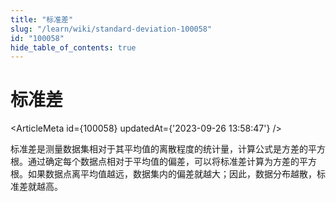 ```yaml
---
title: "标准差"
slug: "/learn/wiki/standard-deviation-100058"
id: "100058"
hide_table_of_contents: true
---
```



# 标准差

<ArticleMeta id={100058} updatedAt={'2023-09-26 13:58:47'} />
<div className='border-solid border-b border-t-0 my-4 border-[var(--ifm-color-gray-300)]' />

标准差是测量数据集相对于其平均值的离散程度的统计量，计算公式是方差的平方根。通过确定每个数据点相对于平均值的偏差，可以将标准差计算为方差的平方根。如果数据点离平均值越远，数据集内的偏差就越大；因此，数据分布越散，标准差就越高。
